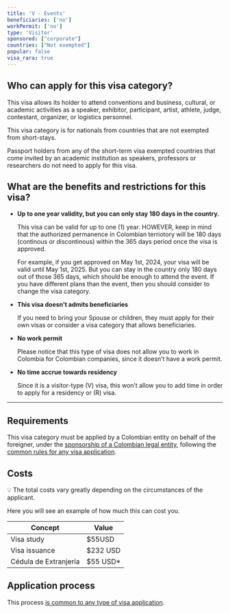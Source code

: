 ```yaml
---
title: 'V - Events'
beneficiaries: ['no']
workPermit: ['no']
type: 'Visitor'
sponsored: ["corporate"]
countries: ["Not exempted"]
popular: false
visa_rara: true
---
```

## Who can apply for this visa category?

This visa allows its holder to attend conventions and business, cultural, or academic activities as a speaker, exhibitor, participant, artist, athlete, judge, contestant, organizer, or logistics personnel. 

This visa category is for nationals from countries that are not exempted from short-stays.

Passport holders from any of the short-term visa exempted countries that come invited by an academic institution as speakers, professors or researchers do not need to apply for this visa.

## What are the benefits and restrictions for this visa?

- **Up to one year validity, but you can only stay 180 days in the country.**
    
    This visa can be valid for up to one (1) year. HOWEVER, keep in mind that the authorized permanence in Colombian terriotory will be 180 days (continous or discontinous) within the 365 days period once the visa is approved.
    
    For example, if you get approved on May 1st, 2024, your visa will be valid until May 1st, 2025. But you can stay in the country only 180 days out of those 365 days, which should be enough to attend the event. If you have different plans than the event, then you should consider to change the visa category.
    
- **This visa doesn’t admits beneficiaries**
    
    If you need to bring your Spouse or children, they must apply for their own visas or consider a visa category that allows beneficiaries.
    
- **No work permit**
    
    Please notice that this type of visa does not allow you to work in Colombia for Colombian companies, since it doesn’t have a work permit.
    
- **No time accrue towards residency**
    
    Since it is a visitor-type (V) visa, this won’t allow you to add time in order to apply for a residency or (R) visa.
    

---

## Requirements

This visa category must be applied by a Colombian entity on behalf of the foreigner, under the [sponsorship of a Colombian legal entity](https://www.notion.so/Visa-sponsored-by-a-legal-entity-1e1356d1166d48108b2ccce54e28eb1e?pvs=21), following the [common rules for any visa application](https://www.notion.so/General-visa-application-rules-1dc2c565143e4adb95086f993f184e36?pvs=21).

## Costs

<aside>
💡 The total costs vary greatly depending on the circumstances of the applicant.

</aside>

Here you will see an example of how much this can cost you.

| Concept | Value |
| --- | --- |
| Visa study | $55USD |
| Visa issuance | $232 USD |
| Cédula de Extranjería | $55 USD* |

## Application process

This process [is common to any type of visa application](https://www.notion.so/General-visa-application-rules-1dc2c565143e4adb95086f993f184e36?pvs=21).